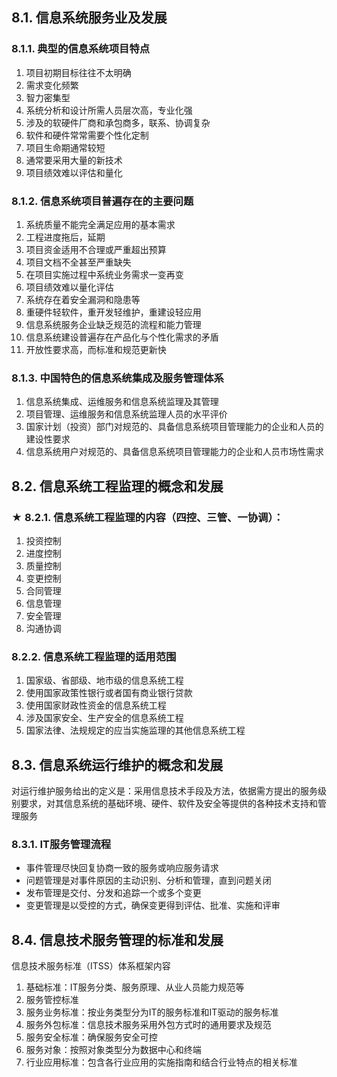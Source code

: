 
## 8.1. 信息系统服务业及发展

### 8.1.1. 典型的信息系统项目特点
1. 项目初期目标往往不太明确
2. 需求变化频繁
3. 智力密集型
4. 系统分析和设计所需人员层次高，专业化强
5. 涉及的软硬件厂商和承包商多，联系、协调复杂
6. 软件和硬件常常需要个性化定制
7. 项目生命期通常较短
8. 通常要采用大量的新技术
9. 项目绩效难以评估和量化

### 8.1.2. 信息系统项目普遍存在的主要问题
1. 系统质量不能完全满足应用的基本需求
2. 工程进度拖后，延期
3. 项目资金适用不合理或严重超出预算
4. 项目文档不全甚至严重缺失
5. 在项目实施过程中系统业务需求一变再变
6. 项目绩效难以量化评估
7. 系统存在着安全漏洞和隐患等
8. 重硬件轻软件，重开发轻维护，重建设轻应用
9. 信息系统服务企业缺乏规范的流程和能力管理
10. 信息系统建设普遍存在产品化与个性化需求的矛盾
11. 开放性要求高，而标准和规范更新快

### 8.1.3. 中国特色的信息系统集成及服务管理体系
1. 信息系统集成、运维服务和信息系统监理及其管理
2. 项目管理、运维服务和信息系统监理人员的水平评价
3. 国家计划（投资）部门对规范的、具备信息系统项目管理能力的企业和人员的建设性要求
4. 信息系统用户对规范的、具备信息系统项目管理能力的企业和人员市场性需求


## 8.2. 信息系统工程监理的概念和发展

### ★ 8.2.1. 信息系统工程监理的内容（四控、三管、一协调）：
1. 投资控制
2. 进度控制
3. 质量控制
4. 变更控制
5. 合同管理
6. 信息管理
7. 安全管理
8. 沟通协调

### 8.2.2. 信息系统工程监理的适用范围
1. 国家级、省部级、地市级的信息系统工程
2. 使用国家政策性银行或者国有商业银行贷款
3. 使用国家财政性资金的信息系统工程
4. 涉及国家安全、生产安全的信息系统工程
5. 国家法律、法规规定的应当实施监理的其他信息系统工程

## 8.3. 信息系统运行维护的概念和发展
对运行维护服务给出的定义是：采用信息技术手段及方法，依据需方提出的服务级别要求，对其信息系统的基础环境、硬件、软件及安全等提供的各种技术支持和管理服务

### 8.3.1. IT服务管理流程
- 事件管理尽快回复协商一致的服务或响应服务请求
- 问题管理是对事件原因的主动识别、分析和管理，直到问题关闭
- 发布管理是交付、分发和追踪一个或多个变更
- 变更管理是以受控的方式，确保变更得到评估、批准、实施和评审
## 8.4. 信息技术服务管理的标准和发展
信息技术服务标准（ITSS）体系框架内容
1. 基础标准：IT服务分类、服务原理、从业人员能力规范等
2. 服务管控标准
3. 服务业务标准：按业务类型分为IT的服务标准和IT驱动的服务标准
4. 服务外包标准：信息技术服务采用外包方式时的通用要求及规范
5. 服务安全标准：确保服务安全可控
6. 服务对象：按照对象类型分为数据中心和终端
7. 行业应用标准：包含各行业应用的实施指南和结合行业特点的相关标准 
